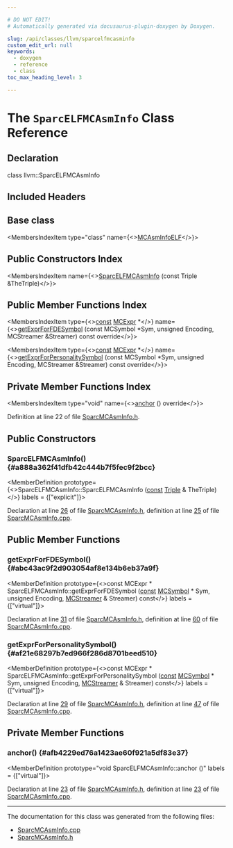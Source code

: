```yaml
---

# DO NOT EDIT!
# Automatically generated via docusaurus-plugin-doxygen by Doxygen.

slug: /api/classes/llvm/sparcelfmcasminfo
custom_edit_url: null
keywords:
  - doxygen
  - reference
  - class
toc_max_heading_level: 3

---
```





# The `SparcELFMCAsmInfo` Class Reference

<DoxygenPage pluginConfig={pluginConfig}>



## Declaration

<CodeBlock>class llvm::SparcELFMCAsmInfo</CodeBlock>

## Included Headers

<IncludesList>
<IncludesListItem
  filePath="Target/Sparc/MCTargetDesc/SparcMCAsmInfo.h"
  permalink="/docs/api/files/lib/lib/target/lib/target/sparc/lib/target/sparc/mctargetdesc/sparcmcasminfo-h"
  isLocal="true" />
</IncludesList>

## Base class

<MembersIndex>

<MembersIndexItem
  type="class"
  name={<><a href="/docs/api/classes/llvm/mcasminfoelf">MCAsmInfoELF</a></>}>
</MembersIndexItem>

</MembersIndex>

## Public Constructors Index

<MembersIndex>

<MembersIndexItem
  name={<><a href="#a888a362f41dfb42c444b7f5fec9f2bcc">SparcELFMCAsmInfo</a> (const Triple &amp;TheTriple)</>}>
</MembersIndexItem>

</MembersIndex>

## Public Member Functions Index

<MembersIndex>

<MembersIndexItem
  type={<><a href="/docs/api/files/lib/lib/target/lib/target/aarch64/aarch64promoteconstant-cpp/#a90f8350fecae261c25be85d38b451bff">const</a> <a href="/docs/api/classes/llvm/mcexpr">MCExpr</a> &#42;</>}
  name={<><a href="#abc43ac9f2d903054af8e134b6eb37a9f">getExprForFDESymbol</a> (const MCSymbol &#42;Sym, unsigned Encoding, MCStreamer &amp;Streamer) const override</>}>
</MembersIndexItem>

<MembersIndexItem
  type={<><a href="/docs/api/files/lib/lib/target/lib/target/aarch64/aarch64promoteconstant-cpp/#a90f8350fecae261c25be85d38b451bff">const</a> <a href="/docs/api/classes/llvm/mcexpr">MCExpr</a> &#42;</>}
  name={<><a href="#af21e68297b7ed966f286d8701beed510">getExprForPersonalitySymbol</a> (const MCSymbol &#42;Sym, unsigned Encoding, MCStreamer &amp;Streamer) const override</>}>
</MembersIndexItem>

</MembersIndex>

## Private Member Functions Index

<MembersIndex>

<MembersIndexItem
  type="void"
  name={<><a href="#afb4229ed76a1423ae60f921a5df83e37">anchor</a> () override</>}>
</MembersIndexItem>

</MembersIndex>


Definition at line 22 of file <a href="/docs/api/files/lib/lib/target/lib/target/sparc/lib/target/sparc/mctargetdesc/sparcmcasminfo-h">SparcMCAsmInfo.h</a>.

<SectionDefinition>

## Public Constructors

### SparcELFMCAsmInfo() {#a888a362f41dfb42c444b7f5fec9f2bcc}

<MemberDefinition
  prototype={<>SparcELFMCAsmInfo::SparcELFMCAsmInfo (<a href="/docs/api/files/lib/lib/target/lib/target/aarch64/aarch64promoteconstant-cpp/#a90f8350fecae261c25be85d38b451bff">const</a> <a href="/docs/api/classes/llvm/triple">Triple</a> &amp; TheTriple)</>}
  labels = {["explicit"]}>

Declaration at line <a href="/docs/api/files/lib/lib/target/lib/target/sparc/lib/target/sparc/mctargetdesc/sparcmcasminfo-h/#l00026">26</a> of file <a href="/docs/api/files/lib/lib/target/lib/target/sparc/lib/target/sparc/mctargetdesc/sparcmcasminfo-h">SparcMCAsmInfo.h</a>, definition at line <a href="/docs/api/files/lib/lib/target/lib/target/sparc/lib/target/sparc/mctargetdesc/sparcmcasminfo-cpp/#l00025">25</a> of file <a href="/docs/api/files/lib/lib/target/lib/target/sparc/lib/target/sparc/mctargetdesc/sparcmcasminfo-cpp">SparcMCAsmInfo.cpp</a>.
</MemberDefinition>

</SectionDefinition>

<SectionDefinition>

## Public Member Functions

### getExprForFDESymbol() {#abc43ac9f2d903054af8e134b6eb37a9f}

<MemberDefinition
  prototype={<>const MCExpr &#42; SparcELFMCAsmInfo::getExprForFDESymbol (<a href="/docs/api/files/lib/lib/target/lib/target/aarch64/aarch64promoteconstant-cpp/#a90f8350fecae261c25be85d38b451bff">const</a> <a href="/docs/api/classes/llvm/mcsymbol">MCSymbol</a> &#42; Sym, unsigned Encoding, <a href="/docs/api/classes/llvm/mcstreamer">MCStreamer</a> &amp; Streamer) const</>}
  labels = {["virtual"]}>

Declaration at line <a href="/docs/api/files/lib/lib/target/lib/target/sparc/lib/target/sparc/mctargetdesc/sparcmcasminfo-h/#l00031">31</a> of file <a href="/docs/api/files/lib/lib/target/lib/target/sparc/lib/target/sparc/mctargetdesc/sparcmcasminfo-h">SparcMCAsmInfo.h</a>, definition at line <a href="/docs/api/files/lib/lib/target/lib/target/sparc/lib/target/sparc/mctargetdesc/sparcmcasminfo-cpp/#l00060">60</a> of file <a href="/docs/api/files/lib/lib/target/lib/target/sparc/lib/target/sparc/mctargetdesc/sparcmcasminfo-cpp">SparcMCAsmInfo.cpp</a>.
</MemberDefinition>

### getExprForPersonalitySymbol() {#af21e68297b7ed966f286d8701beed510}

<MemberDefinition
  prototype={<>const MCExpr &#42; SparcELFMCAsmInfo::getExprForPersonalitySymbol (<a href="/docs/api/files/lib/lib/target/lib/target/aarch64/aarch64promoteconstant-cpp/#a90f8350fecae261c25be85d38b451bff">const</a> <a href="/docs/api/classes/llvm/mcsymbol">MCSymbol</a> &#42; Sym, unsigned Encoding, <a href="/docs/api/classes/llvm/mcstreamer">MCStreamer</a> &amp; Streamer) const</>}
  labels = {["virtual"]}>

Declaration at line <a href="/docs/api/files/lib/lib/target/lib/target/sparc/lib/target/sparc/mctargetdesc/sparcmcasminfo-h/#l00029">29</a> of file <a href="/docs/api/files/lib/lib/target/lib/target/sparc/lib/target/sparc/mctargetdesc/sparcmcasminfo-h">SparcMCAsmInfo.h</a>, definition at line <a href="/docs/api/files/lib/lib/target/lib/target/sparc/lib/target/sparc/mctargetdesc/sparcmcasminfo-cpp/#l00047">47</a> of file <a href="/docs/api/files/lib/lib/target/lib/target/sparc/lib/target/sparc/mctargetdesc/sparcmcasminfo-cpp">SparcMCAsmInfo.cpp</a>.
</MemberDefinition>

</SectionDefinition>

<SectionDefinition>

## Private Member Functions

### anchor() {#afb4229ed76a1423ae60f921a5df83e37}

<MemberDefinition
  prototype="void SparcELFMCAsmInfo::anchor ()"
  labels = {["virtual"]}>

Declaration at line <a href="/docs/api/files/lib/lib/target/lib/target/sparc/lib/target/sparc/mctargetdesc/sparcmcasminfo-h/#l00023">23</a> of file <a href="/docs/api/files/lib/lib/target/lib/target/sparc/lib/target/sparc/mctargetdesc/sparcmcasminfo-h">SparcMCAsmInfo.h</a>, definition at line <a href="/docs/api/files/lib/lib/target/lib/target/sparc/lib/target/sparc/mctargetdesc/sparcmcasminfo-cpp/#l00023">23</a> of file <a href="/docs/api/files/lib/lib/target/lib/target/sparc/lib/target/sparc/mctargetdesc/sparcmcasminfo-cpp">SparcMCAsmInfo.cpp</a>.
</MemberDefinition>

</SectionDefinition>

<hr/>

The documentation for this class was generated from the following files:

<ul>
<li><a href="/docs/api/files/lib/lib/target/lib/target/sparc/lib/target/sparc/mctargetdesc/sparcmcasminfo-cpp">SparcMCAsmInfo.cpp</a></li>
<li><a href="/docs/api/files/lib/lib/target/lib/target/sparc/lib/target/sparc/mctargetdesc/sparcmcasminfo-h">SparcMCAsmInfo.h</a></li>
</ul>

</DoxygenPage>
